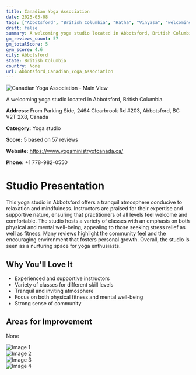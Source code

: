 ```yaml
---
title: Canadian Yoga Association
date: 2025-03-08
tags: ["Abbotsford", "British Columbia", "Hatha", "Vinyasa", "welcoming", "community-focused", "Abbotsford"]  
draft: false
summary: A welcoming yoga studio located in Abbotsford, British Columbia.
gm_reviews_count: 57
gm_totalScore: 5
gym_score: 4.6
city: Abbotsford
state: British Columbia
country: None
url: Abbotsford_Canadian_Yoga_Association
---
```


<div className="aspect-[16/9] relative my-8">
  <img 
    src="https://lh5.googleusercontent.com/p/AF1QipNXhnd-cIHPupWEWNMyZ6u61bEZx2u8o1lbjl_m=w1920-h1080-k-no"
    alt="Canadian Yoga Association - Main View"
    className="object-cover absolute inset-0 w-full h-full rounded-lg"
  />
</div>

A welcoming yoga studio located in Abbotsford, British Columbia.

**Address:** From Parking Side, 2464 Clearbrook Rd #203, Abbotsford, BC V2T 2X8, Canada

**Category:** Yoga studio

**Score:** 5 based on 57 reviews

**Website:** https://www.yogaministryofcanada.ca/

**Phone:** +1 778-982-0550

# Studio Presentation

This yoga studio in Abbotsford offers a tranquil atmosphere conducive to relaxation and mindfulness. Instructors are praised for their expertise and supportive nature, ensuring that practitioners of all levels feel welcome and comfortable. The studio hosts a variety of classes with an emphasis on both physical and mental well-being, appealing to those seeking stress relief as well as fitness. Many reviews highlight the community feel and the encouraging environment that fosters personal growth. Overall, the studio is seen as a nurturing space for yoga enthusiasts.



## Why You'll Love It

- Experienced and supportive instructors
- Variety of classes for different skill levels
- Tranquil and inviting atmosphere
- Focus on both physical fitness and mental well-being
- Strong sense of community

## Areas for Improvement

None

<div className="grid grid-cols-1 xl:grid-cols-2 gap-4 my-8">
<div className="aspect-[4/3] relative"><img src="https://lh3.googleusercontent.com/p/AF1QipM1EB6xHysSY4cKIkxGU6euX_oVfG37exlDkDKQ=w1920-h1080-k-no" alt="Image 1" className="object-cover absolute inset-0 w-full h-full rounded-lg" /></div>
<div className="aspect-[4/3] relative"><img src="https://lh5.googleusercontent.com/p/AF1QipMUwawNw7JIsXGgDkWlSpuXfN3Xey7YTZay-K6x=w1920-h1080-k-no" alt="Image 2" className="object-cover absolute inset-0 w-full h-full rounded-lg" /></div>
<div className="aspect-[4/3] relative"><img src="https://lh5.googleusercontent.com/p/AF1QipOxdBNLpRXuTz-krhy17Fl0MDdRcGxWlNBndiCD=w1920-h1080-k-no" alt="Image 3" className="object-cover absolute inset-0 w-full h-full rounded-lg" /></div>
<div className="aspect-[4/3] relative"><img src="https://lh5.googleusercontent.com/p/AF1QipOIc7Z-zeG7Wuh-AEy_rsgQdAUsde92MWbeHgvP=w1920-h1080-k-no" alt="Image 4" className="object-cover absolute inset-0 w-full h-full rounded-lg" /></div>
</div>